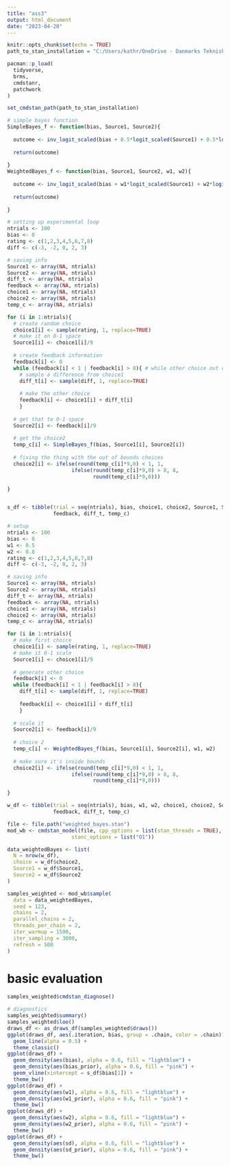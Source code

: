 ```yaml
---
title: "ass3"
output: html_document
date: "2023-04-20"
---
```


```r
knitr::opts_chunk$set(echo = TRUE)
path_to_stan_installation = "C:/Users/kathr/OneDrive - Danmarks Tekniske Universitet/.cmdstan/cmdstan-2.31.0"
```

```r
pacman::p_load(
  tidyverse,
  brms,
  cmdstanr,
  patchwork
)

set_cmdstan_path(path_to_stan_installation)
```

```r
# simple bayes function 
SimpleBayes_f <- function(bias, Source1, Source2){
  
  outcome <- inv_logit_scaled(bias + 0.5*logit_scaled(Source1) + 0.5*logit_scaled(Source2))
  
  return(outcome)
  
}
WeightedBayes_f <- function(bias, Source1, Source2, w1, w2){
  
  outcome <- inv_logit_scaled(bias + w1*logit_scaled(Source1) + w2*logit_scaled(Source2))
  
  return(outcome)
  
}
```


```r
# setting up experimental loop
ntrials <- 100
bias <- 0
rating <- c(1,2,3,4,5,6,7,8)
diff <- c(-3, -2, 0, 2, 3)

# saving info
Source1 <- array(NA, ntrials)
Source2 <- array(NA, ntrials)
diff_t <- array(NA, ntrials)
feedback <- array(NA, ntrials)
choice1 <- array(NA, ntrials)
choice2 <- array(NA, ntrials)
temp_c <- array(NA, ntrials)

for (i in 1:ntrials){
  # create random choice
  choice1[i] <- sample(rating, 1, replace=TRUE)
  # make it on 0-1 space 
  Source1[i] <- choice1[i]/9
  
  # create feedback information
  feedback[i] <- 0
  while (feedback[i] < 1 | feedback[i] > 8){ # while other choice out of scope
    # sample a difference from choice1
    diff_t[i] <- sample(diff, 1, replace=TRUE)
    
    # make the other choice
    feedback[i] <- choice1[i] + diff_t[i]
    }
  
  # get that to 0-1 space
  Source2[i] <- feedback[i]/9
  
  # get the choice2
  temp_c[i] <- SimpleBayes_f(bias, Source1[i], Source2[i])
  
  # fixing the thing with the out of bounds choices
  choice2[i] <- ifelse(round(temp_c[i]*9,0) < 1, 1, 
                     ifelse(round(temp_c[i]*9,0) > 8, 8, 
                            round(temp_c[i]*9,0)))

}


s_df <- tibble(trial = seq(ntrials), bias, choice1, choice2, Source1, Source2, 
               feedback, diff_t, temp_c)


```


```r
# setup
ntrials <- 100
bias <- 0
w1 <- 0.5
w2 <- 0.8
rating <- c(1,2,3,4,5,6,7,8)
diff <- c(-3, -2, 0, 2, 3)

# saving info
Source1 <- array(NA, ntrials)
Source2 <- array(NA, ntrials)
diff_t <- array(NA, ntrials)
feedback <- array(NA, ntrials)
choice1 <- array(NA, ntrials)
choice2 <- array(NA, ntrials)
temp_c <- array(NA, ntrials)

for (i in 1:ntrials){
  # make first choice
  choice1[i] <- sample(rating, 1, replace=TRUE)
  # make it 0-1 scale
  Source1[i] <- choice1[i]/9
  
  # generate other choice
  feedback[i] <- 0
  while (feedback[i] < 1 | feedback[i] > 8){
    diff_t[i] <- sample(diff, 1, replace=TRUE)
    
    feedback[i] <- choice1[i] + diff_t[i]
    }
 
  # scale it
  Source2[i] <- feedback[i]/9
  
  # choice 2
  temp_c[i] <- WeightedBayes_f(bias, Source1[i], Source2[i], w1, w2)
  
  # make sure it's inside bounds 
  choice2[i] <- ifelse(round(temp_c[i]*9,0) < 1, 1, 
                     ifelse(round(temp_c[i]*9,0) > 8, 8, 
                            round(temp_c[i]*9,0)))

}

w_df <- tibble(trial = seq(ntrials), bias, w1, w2, choice1, choice2, Source1, Source2, 
               feedback, diff_t, temp_c)


```


```r

file <- file.path("weighted_bayes.stan")
mod_wb <- cmdstan_model(file, cpp_options = list(stan_threads = TRUE),
                     stanc_options = list("O1"))

```
```r
data_weightedBayes <- list(
  N = nrow(w_df),
  choice = w_df$choice2,
  Source1 = w_df$Source1,
  Source2 = w_df$Source2
)

samples_weighted <- mod_wb$sample(
  data = data_weightedBayes,
  seed = 123,
  chains = 2,
  parallel_chains = 2,
  threads_per_chain = 2,
  iter_warmup = 1500,
  iter_sampling = 3000,
  refresh = 500
)


```

# basic evaluation
```r
samples_weighted$cmdstan_diagnose()
```


```r
# diagnostics
samples_weighted$summary()
samples_weighted$loo()
draws_df <- as_draws_df(samples_weighted$draws())
ggplot(draws_df, aes(.iteration, bias, group = .chain, color = .chain)) +
  geom_line(alpha = 0.5) +
  theme_classic()
ggplot(draws_df) +
  geom_density(aes(bias), alpha = 0.6, fill = "lightblue") +
  geom_density(aes(bias_prior), alpha = 0.6, fill = "pink") +
  geom_vline(xintercept = s_df$bias[1]) +
  theme_bw()
ggplot(draws_df) +
  geom_density(aes(w1), alpha = 0.6, fill = "lightblue") +
  geom_density(aes(w1_prior), alpha = 0.6, fill = "pink") +
  theme_bw()
ggplot(draws_df) +
  geom_density(aes(w2), alpha = 0.6, fill = "lightblue") +
  geom_density(aes(w2_prior), alpha = 0.6, fill = "pink") +
  theme_bw()
ggplot(draws_df) +
  geom_density(aes(sd), alpha = 0.6, fill = "lightblue") +
  geom_density(aes(sd_prior), alpha = 0.6, fill = "pink") +
  theme_bw()


```

